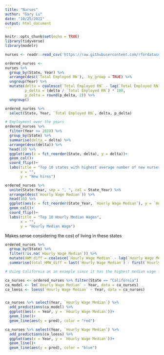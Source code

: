 ```yaml
---
title: "Nurses"
author: "Gary Lu"
date: "10/25/2021"
output: html_document
---
```


```r
knitr::opts_chunk$set(echo = TRUE)
library(tidyverse)
library(modelr)

nurses <- readr::read_csv('https://raw.githubusercontent.com/rfordatascience/tidytuesday/master/data/2021/2021-10-05/nurses.csv')
```

```r
ordered_nurses <- 
nurses %>% 
  group_by(State, Year) %>% 
  arrange(desc(`Total Employed RN`), .by_group = TRUE) %>% 
  ungroup(Year) %>% 
  mutate(delta = coalesce(`Total Employed RN` - lag(`Total Employed RN`), 0),
         p_delta = (delta / `Total Employed RN`) * 100,
         p_delta = round(p_delta, 2)) %>% 
  ungroup()

ordered_nurses %>% 
  select(State, Year, `Total Employed RN`, delta, p_delta)
```

```r
# Employment over the years
ordered_nurses %>% 
  filter(Year >= 2020) %>% 
  group_by(State) %>% 
  summarise(delta = delta) %>% 
  arrange(desc(delta)) %>% 
  head(10) %>% 
  ggplot(aes(x = fct_reorder(State, delta), y = delta))+
  geom_col()+
  coord_flip()+
  labs(title = "Top 10 states with highest average number of new nurses 2019-2020",
       x = "",
       y = "New hires")
```

```r
ordered_nurses %>% 
  unite(State:Year, sep = ", ", col = State_Year) %>% 
  arrange(desc(`Hourly Wage Median`)) %>% 
  head(10) %>% 
  ggplot(aes(x = fct_reorder(State_Year, `Hourly Wage Median`), y = `Hourly Wage Median`))+
  geom_col()+
  coord_flip()+
  labs(title = "Top 10 Hourly Median Wages",
       x = "",
       y = "Hourly Median Wage")
```

Makes sense considering the cost of living in these states

```r
ordered_nurses %>% 
  group_by(State) %>%
  filter(!is.na(`Hourly Wage Median`)) %>% 
  mutate(HWM_diff = coalesce(`Hourly Wage Median` - lag(`Hourly Wage Median`), 0)) %>% 
  summarise(total_HMW_diff = last(`Hourly Wage Median`) - first(`Hourly Wage Median`))

# Using California as an example since it has the highest median wage for nurses,

ca_nurses <- ordered_nurses %>% filter(State == "California")
ca_model <- lm(`Hourly Wage Median` ~ Year, data = ca_nurses)
ca_loess <- loess(`Hourly Wage Median` ~ Year, data = ca_nurses)


ca_nurses %>% select(Year, `Hourly Wage Median`) %>% 
  add_predictions(ca_model) %>% 
  ggplot(aes(x = Year, y = `Hourly Wage Median`))+
  geom_line()+
  geom_line(aes(y = pred), color = "red")

ca_nurses %>% select(Year, `Hourly Wage Median`) %>% 
  add_predictions(ca_loess) %>% 
  ggplot(aes(x = Year, y = `Hourly Wage Median`))+
  geom_line()+
  geom_line(aes(y = pred), color = "blue")
```